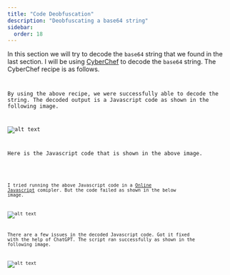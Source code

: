 ```yaml
---
title: "Code Deobfuscation"
description: "Deobfuscating a base64 string"
sidebar:
  order: 18
---
```



In this section we will try to decode the `base64` string that we found in the last section. I will be using [CyberChef](https://gchq.github.io/CyberChef/) to decode the `base64` string. The CyberChef recipe is as follows.

<Code
  lang="plaintext"
  title="CyberChef Recipe URL"
  code="https://gchq.github.io/CyberChef/#recipe=From_Base64('A-Za-z0-9%2B/%3D',true,false)Microsoft_Script_Decoder()JavaScript_Beautify('%5C%5Ct','Auto',true,true)"
  wrap
/>

By using the above recipe, we were successfully able to decode the string. The decoded output is a Javascript code as shown in the following image.

![alt text](../../assets/image-82.png)

Here is the Javascript code that is shown in the above image.

<Code
  lang="javascript"
  title="Javascript"
  code={CodeDeobfuscationJavascriptCode}
/>

I tried running the above Javascript code in a [Online Javascript](https://www.programiz.com/javascript/online-compiler/) comipler. But the code failed as shown in the below image.

![alt text](../../assets/image-83.png)

There are a few issues in the decoded Javascript code. Got it fixed with the help of ChatGPT. The script ran successfully as shown in the following image.

![alt text](../../assets/image-84.png)
